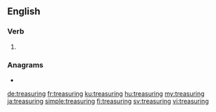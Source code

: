 ==English==

===Verb===
{{head|en|present participle}}

# {{present participle of|treasure|lang=en|nocat=1}}

===Anagrams===
* {{l|en|austringer}}

[[de:treasuring]]
[[fr:treasuring]]
[[ku:treasuring]]
[[hu:treasuring]]
[[my:treasuring]]
[[ja:treasuring]]
[[simple:treasuring]]
[[fi:treasuring]]
[[sv:treasuring]]
[[vi:treasuring]]